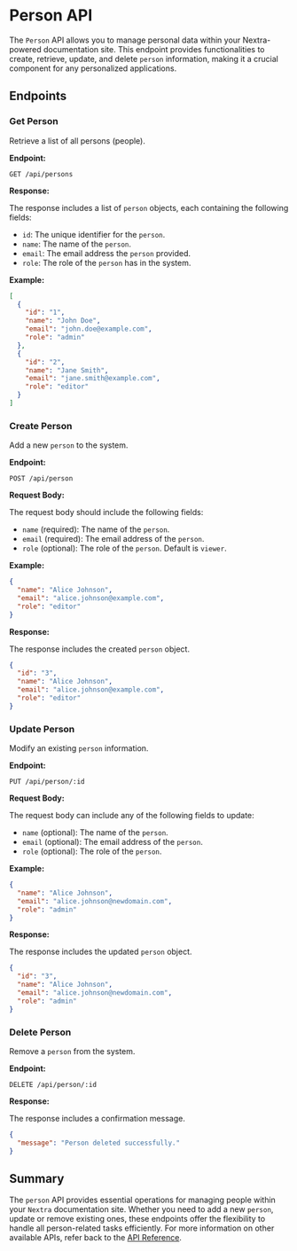 # Person API

The `Person` API allows you to manage personal data 
within your Nextra-powered documentation site. 
This endpoint provides functionalities to create, retrieve, update, 
and delete `person` information, making it a crucial component 
for any personalized applications.

## Endpoints

### Get Person

Retrieve a list of all persons (people).

**Endpoint:**
```
GET /api/persons
```

**Response:**

The response includes a list of `person` objects, 
each containing the following fields:
- `id`: The unique identifier for the `person`.
- `name`: The name of the `person`.
- `email`: The email address the `person` provided.
- `role`: The role of the `person` has in the system.

**Example:**

```json
[
  {
    "id": "1",
    "name": "John Doe",
    "email": "john.doe@example.com",
    "role": "admin"
  },
  {
    "id": "2",
    "name": "Jane Smith",
    "email": "jane.smith@example.com",
    "role": "editor"
  }
]
```

### Create Person

Add a new `person` to the system.

**Endpoint:**
```
POST /api/person
```

**Request Body:**

The request body should include the following fields:
- `name` (required): The name of the `person`.
- `email` (required): The email address of the `person`.
- `role` (optional): The role of the `person`. Default is `viewer`.

**Example:**

```json
{
  "name": "Alice Johnson",
  "email": "alice.johnson@example.com",
  "role": "editor"
}
```

**Response:**

The response includes the created `person` object.

```json
{
  "id": "3",
  "name": "Alice Johnson",
  "email": "alice.johnson@example.com",
  "role": "editor"
}
```

### Update Person

Modify an existing `person` information.

**Endpoint:**
```
PUT /api/person/:id
```

**Request Body:**

The request body can include any of the following fields to update:
- `name` (optional): The name of the `person`.
- `email` (optional): The email address of the `person`.
- `role` (optional): The role of the `person`.

**Example:**

```json
{
  "name": "Alice Johnson",
  "email": "alice.johnson@newdomain.com",
  "role": "admin"
}
```

**Response:**

The response includes the updated `person` object.

```json
{
  "id": "3",
  "name": "Alice Johnson",
  "email": "alice.johnson@newdomain.com",
  "role": "admin"
}
```

### Delete Person

Remove a `person` from the system.

**Endpoint:**
```
DELETE /api/person/:id
```

**Response:**

The response includes a confirmation message.

```json
{
  "message": "Person deleted successfully."
}
```

## Summary

The `person` API provides essential operations 
for managing people within your `Nextra` documentation site. 
Whether you need to add a new `person`, update or remove existing ones, 
these endpoints offer the flexibility 
to handle all person-related tasks efficiently. 
For more information on other available APIs, 
refer back to the [API Reference](index).
